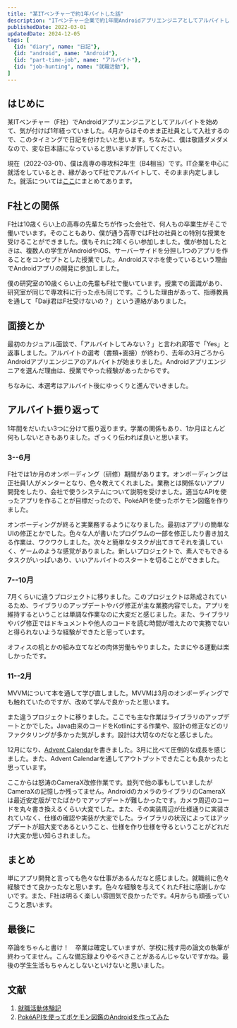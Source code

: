 ```yaml
---
title: "某ITベンチャーで約1年バイトした話"
description: "ITベンチャー企業で約1年間Androidアプリエンジニアとしてアルバイトしました。アルバイトの後は正社員として働きます。今の思いを日記として残します。"
publishedDate: 2022-03-01
updatedDate: 2024-12-05
tags: [
  {id: "diary", name: "日記"},
  {id: "android", name: "Android"},
  {id: "part-time-job", name: "アルバイト"},
  {id: "job-hunting", name: "就職活動"},
]
---
```


## はじめに

某ITベンチャー（F社）でAndroidアプリエンジニアとしてアルバイトを始めて、気が付けば1年経っていました。4月からはそのまま正社員として入社するので、このタイミングで日記を付けたいと思います。ちなみに、僕は敬語ダメダメなので、変な日本語になっていると思いますが許してください。

現在（2022-03-01）、僕は高専の専攻科2年生（B4相当）です。IT企業を中心に就活をしているとき、縁があってF社でアルバイトして、そのまま内定しました。就活については[ここ](/posts/job-hunting/)にまとめてあります。

## F社との関係

F社は10歳くらい上の高専の先輩たちが作った会社で、何人もの卒業生がそこで働いでいます。そのこともあり、僕が通う高専ではF社の社員との特別な授業を受けることができました。僕もそれに2年くらい参加しました。僕が参加したときは、複数人の学生がAndroidやiOS、サーバーサイドを分担し1つのアプリを作ることをコンセプトとした授業でした。Androidスマホを使っているという理由でAndroidアプリの開発に参加しました。

僕の研究室の10歳くらい上の先輩もF社で働いています。授業での面識があり、研究室が同じで専攻科に行った点も同じです。こうした理由があって、指導教員を通して「Daiji君はF社受けないの？」という連絡がありました。

## 面接とか

最初のカジュアル面談で、「アルバイトしてみない？」と言われ即答で「Yes」と返事しました。アルバイトの選考（書類+面接）が終わり、去年の3月ごろからAndroidアプリエンジニアのアルバイトが始まりました。Androidアプリエンジニアを選んだ理由は、授業でやった経験があったからです。

ちなみに、本選考はアルバイト後にゆっくりと進んでいきました。

## アルバイト振り返って

1年間をだいたい3つに分けて振り返ります。学業の関係もあり、1か月ほとんど何もしないときもありました。ざっくり伝われば良いと思います。

### 3--6月

F社では1か月のオンボーディング（研修）期間があります。オンボーディングは正社員1人がメンターとなり、色々教えてくれました。業務とは関係ないアプリ開発をしたり、会社で使うシステムについて説明を受けました。適当なAPIを使ったアプリを作ることが目標だったので、PokéAPIを使ったポケモン図鑑を作りました。

オンボーディングが終ると実業務するようになりました。最初はアプリの簡単なUIの修正とかでした。色々な人が書いたプログラムの一部を修正したり書き加える作業は、ワクワクしました。次々と簡単なタスクが出てきてそれを潰していく、ゲームのような感覚がありました。新しいプロジェクトで、素人でもできるタスクがいっぱいあり、いいアルバイトのスタートを切ることができました。

### 7--10月

7月くらいに違うプロジェクトに移りました。このプロジェクトは熟成されているため、ライブラリのアップデートやバグ修正が主な業務内容でした。アプリを維持するということは単調な作業なのに大変だと感じました。また、ライブラリやバグ修正ではドキュメントや他人のコードを読む時間が増えたので実務でないと得られないような経験ができたと思っています。

オフィスの机とかの組み立てなどの肉体労働もやりました。たまにやる運動は楽しかったです。

### 11--2月

MVVMについて本を通して学び直しました。MVVMは3月のオンボーディングでも触れていたのですが、改めて学んで良かったと思います。

また違うプロジェクトに移りました。ここでも主な作業はライブラリのアップデートとかでした。Java由来のコードをKotlinにする作業や、設計の修正などのリファクタリングが多かった気がします。設計は大切なのだなと感じました。

12月になり、[Advent Calendar](https://qiita.com/Daiji256/items/45461e08f5924ff36c4f/)を書きました。3月に比べて圧倒的な成長を感じました。また、Advent Calendarを通してアウトプットできたことも良かったと思っています。

ここからは怒涛のCameraX改修作業です。並列で他の事もしていましたがCameraXの記憶しか残ってません。AndroidのカメラのライブラリのCameraXは最近安定版がでたばかりでアップデートが難しかったです。カメラ周辺のコードを丸々書き換えるくらい大変でした。また、その実装周辺が仕様通りに実装されていなく、仕様の確認や実装が大変でした。ライブラリの状況によってはアップデートが超大変であるということ、仕様を作り仕様を守るということがどれだけ大変か思い知らされました。

## まとめ

単にアプリ開発と言っても色々な仕事があるんだなと感じました。就職前に色々経験できて良かったなと思います。色々な経験を与えてくれたF社に感謝しかないです。また、F社は明るく楽しい雰囲気で良かったです。4月からも頑張っていこうと思います。

## 最後に

卒論をちゃんと書け！　卒業は確定していますが、学校に残す用の論文の執筆が終わってません。こんな備忘録よりやるべきことがあるんじゃないですかね。最後の学生生活もちゃんとしないといけないと思いました。

## 文献

1. [就職活動体験記](/posts/job-hunting/)
2. [PokéAPIを使ってポケモン図鑑のAndroidを作ってみた](https://qiita.com/Daiji256/items/45461e08f5924ff36c4f/)
